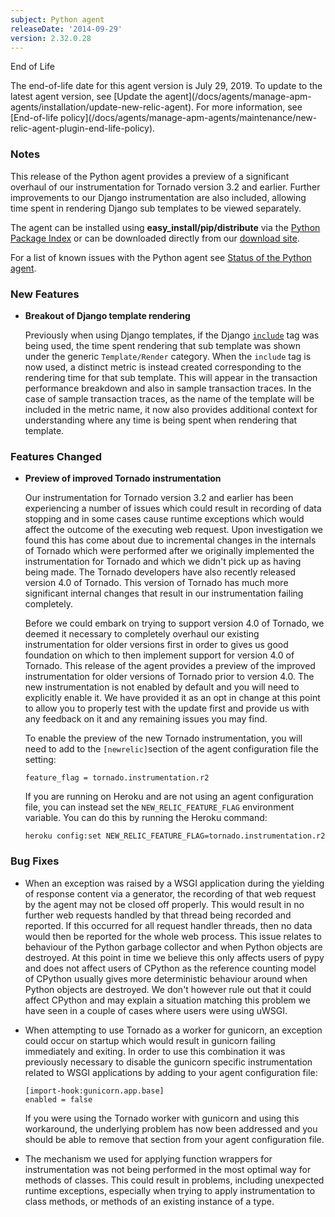 ```yaml
---
subject: Python agent
releaseDate: '2014-09-29'
version: 2.32.0.28
---
```


End of Life

<Callout variant="important">
  The end-of-life date for this agent version is July 29, 2019. To update to the latest agent version, see [Update the agent](/docs/agents/manage-apm-agents/installation/update-new-relic-agent). For more information, see [End-of-life policy](/docs/agents/manage-apm-agents/maintenance/new-relic-agent-plugin-end-life-policy).
</Callout>

### Notes

This release of the Python agent provides a preview of a significant overhaul of our instrumentation for Tornado version 3.2 and earlier. Further improvements to our Django instrumentation are also included, allowing time spent in rendering Django sub templates to be viewed separately.

The agent can be installed using **easy_install/pip/distribute** via the [Python Package Index](https://pypi.python.org/pypi/newrelic) or can be downloaded directly from our [download site](http://download.newrelic.com/python_agent/release/).

For a list of known issues with the Python agent see [Status of the Python agent](/docs/python/status-of-python-agent).

### New Features

* **Breakout of Django template rendering**

  Previously when using Django templates, if the Django [`include`](https://docs.djangoproject.com/en/1.7/ref/templates/builtins/#include) tag was being used, the time spent rendering that sub template was shown under the generic `Template/Render` category. When the `include` tag is now used, a distinct metric is instead created corresponding to the rendering time for that sub template. This will appear in the transaction performance breakdown and also in sample transaction traces. In the case of sample transaction traces, as the name of the template will be included in the metric name, it now also provides additional context for understanding where any time is being spent when rendering that template.

### Features Changed

* **Preview of improved Tornado instrumentation**

  Our instrumentation for Tornado version 3.2 and earlier has been experiencing a number of issues which could result in recording of data stopping and in some cases cause runtime exceptions which would affect the outcome of the executing web request. Upon investigation we found this has come about due to incremental changes in the internals of Tornado which were performed after we originally implemented the instrumentation for Tornado and which we didn't pick up as having being made. The Tornado developers have also recently released version 4.0 of Tornado. This version of Tornado has much more significant internal changes that result in our instrumentation failing completely.

  Before we could embark on trying to support version 4.0 of Tornado, we deemed it necessary to completely overhaul our existing instrumentation for older versions first in order to gives us good foundation on which to then implement support for version 4.0 of Tornado. This release of the agent provides a preview of the improved instrumentation for older versions of Tornado prior to version 4.0. The new instrumentation is not enabled by default and you will need to explicitly enable it. We have provided it as an opt in change at this point to allow you to properly test with the update first and provide us with any feedback on it and any remaining issues you may find.

  To enable the preview of the new Tornado instrumentation, you will need to add to the `[newrelic]`section of the agent configuration file the setting:

  ```
  feature_flag = tornado.instrumentation.r2
  ```

  If you are running on Heroku and are not using an agent configuration file, you can instead set the `NEW_RELIC_FEATURE_FLAG` environment variable. You can do this by running the Heroku command:

  ```
  heroku config:set NEW_RELIC_FEATURE_FLAG=tornado.instrumentation.r2
  ```

### Bug Fixes

* When an exception was raised by a WSGI application during the yielding of response content via a generator, the recording of that web request by the agent may not be closed off properly. This would result in no further web requests handled by that thread being recorded and reported. If this occurred for all request handler threads, then no data would then be reported for the whole web process. This issue relates to behaviour of the Python garbage collector and when Python objects are destroyed. At this point in time we believe this only affects users of pypy and does not affect users of CPython as the reference counting model of CPython usually gives more deterministic behaviour around when Python objects are destroyed. We don't however rule out that it could affect CPython and may explain a situation matching this problem we have seen in a couple of cases where users were using uWSGI.
* When attempting to use Tornado as a worker for gunicorn, an exception could occur on startup which would result in gunicorn failing immediately and exiting. In order to use this combination it was previously necessary to disable the gunicorn specific instrumentation related to WSGI applications by adding to your agent configuration file:

  ```
  [import-hook:gunicorn.app.base] 
  enabled = false
  ```

  If you were using the Tornado worker with gunicorn and using this workaround, the underlying problem has now been addressed and you should be able to remove that section from your agent configuration file.
* The mechanism we used for applying function wrappers for instrumentation was not being performed in the most optimal way for methods of classes. This could result in problems, including unexpected runtime exceptions, especially when trying to apply instrumentation to class methods, or methods of an existing instance of a type.
